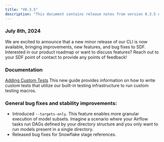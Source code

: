 ```yaml
---
title: "V0.3.5"
description: "This document contains release notes from version 0.3.5 of SDF."
---
```

### July 8th, 2024

We are excited to announce that a new minor release of our CLI is now available, bringing
 improvements, new features, and bug fixes to SDF. Interested in our product roadmap or want to 
discuss features? Reach out to your SDF point of contact to provide any points of feedback!

### Documentation

[Adding Custom Tests](/guide/data-quality/tests#add-custom-tests) This new guide provides information on
 how to write custom tests that utilize our built-in testing infrastructure to run custom testing macros.

### General bug fixes and stability improvements:
- Introduced `--targets-only`. This feature enables more granular execution of model subsets. Imagine a scenario where your Airflow tasks run DAGs defined by your directory structure and you only want to run models present in a single directory.
- Released bug fixes for Snowflake stage references.
